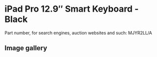 
# iPad Pro 12.9″ Smart Keyboard - Black

Part number, for search engines, auction websites and such: MJYR2LL/A

## Image gallery

<div style={{ width: '100%', maxWidth: '768px' }}>
<GalleryComponent
    images={[
      {
        original: "/everysource/MJYR2_AV1.webp",
        thumbnail: "/everypreview/MJYR2_AV1.webp",
      },
      {
        original: "/everysource/MJYR2_AV2.webp",
        thumbnail: "/everypreview/MJYR2_AV2.webp",
      },
      {
        original: "/everysource/MJYR2_AV3.webp",
        thumbnail: "/everypreview/MJYR2_AV3.webp",
      }
    ]}
  />
</div>